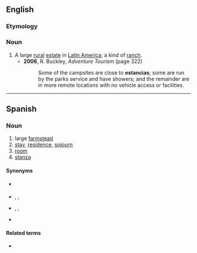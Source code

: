 {{also|estância|Estancia}}
==English==
{{wikipedia}}

===Etymology===
{{etyl|es|en}}

===Noun===
{{en-noun}}

# A large [[rural]] [[estate]] in [[Latin America]]; a kind of [[ranch]].
#* '''2006''', R. Buckley, ''Adventure Tourism'' (page 322)
#*: Some of the campsites are close to '''estancias'''; some are run by the parks service and have showers; and the remainder are in more remote locations with no vehicle access or facilities.

----

==Spanish==

===Noun===
{{es-noun|f}}

# large [[farmstead]]
# [[stay]], [[residence]], [[sojourn]]
# [[room]]
# [[stanza]]

====Synonyms====
* {{sense|stay}} {{l|es|estadía}}
* {{sense|farm}} {{l|es|finca}}, {{l|es|cortijo}}, {{l|es|hacienda}}
* {{sense|room}} {{l|es|habitación}}, {{l|es|cuarto}}, {{l|es|pieza}}
* {{sense|stanza}} {{l|es|estrofa}}

====Related terms====
* {{l|es|estar}}